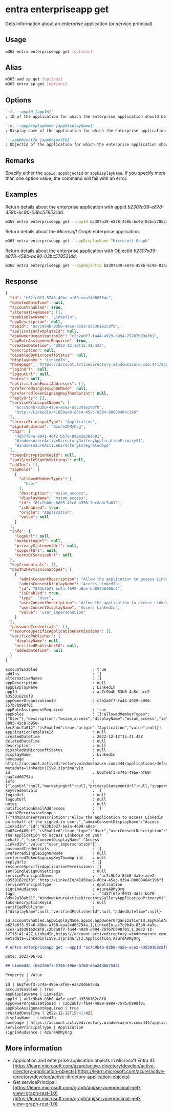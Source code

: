 
# entra enterpriseapp get

Gets information about an enterprise application (or service principal)

## Usage

```sh
m365 entra enterpriseapp get [options]
```

## Alias

```sh
m365 aad sp get [options]
m365 entra sp get [options]
```

## Options

```md definition-list
`-i, --appId [appId]`
: ID of the application for which the enterprise application should be retrieved

`-n, --appDisplayName [appDisplayName]`
: Display name of the application for which the enterprise application should be retrieved

`--appObjectId [appObjectId]`
: ObjectId of the application for which the enterprise application should be retrieved
```

<Global />

## Remarks

Specify either the `appId`, `appObjectId` or `appDisplayName`. If you specify more than one option value, the command will fail with an error.

## Examples

Return details about the enterprise application with appId _b2307a39-e878-458b-bc90-03bc578531d6_.

```sh
m365 entra enterpriseapp get --appId b2307a39-e878-458b-bc90-03bc578531d6
```

Return details about the _Microsoft Graph_ enterprise application.

```sh
m365 entra enterpriseapp get --appDisplayName "Microsoft Graph"
```

Return details about the enterprise application with ObjectId _b2307a39-e878-458b-bc90-03bc578531dd_.

```sh
m365 entra enterpriseapp get --appObjectId b2307a39-e878-458b-bc90-03bc578531dd
```

## Response

<Tabs>
  <TabItem value="JSON">

  ```json
  {
    "id": "b62fe6f3-5746-49be-af60-eaa24d66754a",
    "deletedDateTime": null,
    "accountEnabled": true,
    "alternativeNames": [],
    "appDisplayName": "LinkedIn",
    "appDescription": null,
    "appId": "ac7c9b4b-83b0-4a5e-ace2-a3530162c8f8",
    "applicationTemplateId": null,
    "appOwnerOrganizationId": "c2b2a0f7-fa44-4929-a994-757b7b998f01",
    "appRoleAssignmentRequired": true,
    "createdDateTime": "2022-12-12T15:41:42Z",
    "description": null,
    "disabledByMicrosoftStatus": null,
    "displayName": "LinkedIn",
    "homepage": "https://account.activedirectory.windowsazure.com:444/applications/default.aspx?metadata=linkedin|ISV9.3|primary|z",
    "loginUrl": null,
    "logoutUrl": null,
    "notes": null,
    "notificationEmailAddresses": [],
    "preferredSingleSignOnMode": null,
    "preferredTokenSigningKeyThumbprint": null,
    "replyUrls": [],
    "servicePrincipalNames": [
      "ac7c9b4b-83b0-4a5e-ace2-a3530162c8f8",
      "http://LinkedIn/41859ae8-d0c4-45ac-9394-00000464c196"
    ],
    "servicePrincipalType": "Application",
    "signInAudience": "AzureADMyOrg",
    "tags": [
      "4d57f64e-9941-4df2-bb70-8d9a2a38ab91",
      "WindowsAzureActiveDirectoryGalleryApplicationPrimaryV1",
      "WindowsAzureActiveDirectoryIntegratedApp"
    ],
    "tokenEncryptionKeyId": null,
    "samlSingleSignOnSettings": null,
    "addIns": [],
    "appRoles": [
      {
        "allowedMemberTypes": [
          "User"
        ],
        "description": "msiam_access",
        "displayName": "msiam_access",
        "id": "01c2bb8e-0895-42c8-b950-3ec8abc7a012",
        "isEnabled": true,
        "origin": "Application",
        "value": null
      }
    ],
    "info": {
      "logoUrl": null,
      "marketingUrl": null,
      "privacyStatementUrl": null,
      "supportUrl": null,
      "termsOfServiceUrl": null
    },
    "keyCredentials": [],
    "oauth2PermissionScopes": [
      {
        "adminConsentDescription": "Allow the application to access LinkedIn on behalf of the signed-in user.",
        "adminConsentDisplayName": "Access LinkedIn",
        "id": "823b3b27-be2a-4699-a0ae-da054e6465cf",
        "isEnabled": true,
        "type": "User",
        "userConsentDescription": "Allow the application to access LinkedIn on your behalf.",
        "userConsentDisplayName": "Access LinkedIn",
        "value": "user_impersonation"
      }
    ],
    "passwordCredentials": [],
    "resourceSpecificApplicationPermissions": [],
    "verifiedPublisher": {
      "displayName": null,
      "verifiedPublisherId": null,
      "addedDateTime": null
    }
  }
  ```

  </TabItem>
  <TabItem value="Text">

  ```text
  accountEnabled                        : true
  addIns                                : []
  alternativeNames                      : []
  appDescription                        : null
  appDisplayName                        : LinkedIn
  appId                                 : ac7c9b4b-83b0-4a5e-ace2-a3530162c8f8
  appOwnerOrganizationId                : c2b2a0f7-fa44-4929-a994-757b7b998f01
  appRoleAssignmentRequired             : true
  appRoles                              : [{"allowedMemberTypes":["User"],"description":"msiam_access","displayName":"msiam_access","id":"01c2bb8e-0895-42c8-b950-3ec8abc7a012","isEnabled":true,"origin":"Application","value":null}]
  applicationTemplateId                 : null
  createdDateTime                       : 2022-12-12T15:41:42Z
  deletedDateTime                       : null
  description                           : null
  disabledByMicrosoftStatus             : null
  displayName                           : LinkedIn
  homepage                              : https://account.activedirectory.windowsazure.com:444/applications/default.aspx?metadata=linkedin|ISV9.3|primary|z
  id                                    : b62fe6f3-5746-49be-af60-eaa24d66754a
  info                                  : {"logoUrl":null,"marketingUrl":null,"privacyStatementUrl":null,"supportUrl":null,"termsOfServiceUrl":null}
  keyCredentials                        : []
  loginUrl                              : null
  logoutUrl                             : null
  notes                                 : null
  notificationEmailAddresses            : []
  oauth2PermissionScopes                : [{"adminConsentDescription":"Allow the application to access LinkedIn on behalf of the signed-in user.","adminConsentDisplayName":"Access LinkedIn","id":"823b3b27-be2a-4699-a0ae-da054e6465cf","isEnabled":true,"type":"User","userConsentDescription":"Allow the application to access LinkedIn on your behalf.","userConsentDisplayName":"Access LinkedIn","value":"user_impersonation"}]
  passwordCredentials                   : []
  preferredSingleSignOnMode             : null
  preferredTokenSigningKeyThumbprint    : null
  replyUrls                             : []
  resourceSpecificApplicationPermissions: []
  samlSingleSignOnSettings              : null
  servicePrincipalNames                 : ["ac7c9b4b-83b0-4a5e-ace2-a3530162c8f8","http://LinkedIn/41859ae8-d0c4-45ac-9394-00000464c196"]
  servicePrincipalType                  : Application
  signInAudience                        : AzureADMyOrg
  tags                                  : ["4d57f64e-9941-4df2-bb70-8d9a2a38ab91","WindowsAzureActiveDirectoryGalleryApplicationPrimaryV1","WindowsAzureActiveDirectoryIntegratedApp"]
  tokenEncryptionKeyId                  : null
  verifiedPublisher                     : {"displayName":null,"verifiedPublisherId":null,"addedDateTime":null}
  ```

  </TabItem>
  <TabItem value="CSV">

  ```csv
  id,accountEnabled,appDisplayName,appId,appOwnerOrganizationId,appRoleAssignmentRequired,createdDateTime,displayName,homepage,servicePrincipalType,signInAudience
  b62fe6f3-5746-49be-af60-eaa24d66754a,1,LinkedIn,ac7c9b4b-83b0-4a5e-ace2-a3530162c8f8,c2b2a0f7-fa44-4929-a994-757b7b998f01,1,2022-12-12T15:41:42Z,LinkedIn,https://account.activedirectory.windowsazure.com:444/applications/default.aspx?metadata=linkedin|ISV9.3|primary|z,Application,AzureADMyOrg
  ```

  </TabItem>
  <TabItem value="Markdown">

  ```md
  # entra enterpriseapp get --appId "ac7c9b4b-83b0-4a5e-ace2-a3530162c8f8"

  Date: 2023-06-02

  ## LinkedIn (b62fe6f3-5746-49be-af60-eaa24d66754a)

  Property | Value
  ---------|-------
  id | b62fe6f3-5746-49be-af60-eaa24d66754a
  accountEnabled | true
  appDisplayName | LinkedIn
  appId | ac7c9b4b-83b0-4a5e-ace2-a3530162c8f8
  appOwnerOrganizationId | c2b2a0f7-fa44-4929-a994-757b7b998f01
  appRoleAssignmentRequired | true
  createdDateTime | 2022-12-12T15:41:42Z
  displayName | LinkedIn
  homepage | https://account.activedirectory.windowsazure.com:444/applications/default.aspx?metadata=linkedin\|ISV9.3\|primary\|z
  servicePrincipalType | Application
  signInAudience | AzureADMyOrg
  ```

  </TabItem>
</Tabs>

## More information

- Application and enterprise application objects in Microsoft Entra ID: [https://learn.microsoft.com/azure/active-directory/develop/active-directory-application-objects](https://learn.microsoft.com/azure/active-directory/develop/active-directory-application-objects)
- Get servicePrincipal: [https://learn.microsoft.com/graph/api/serviceprincipal-get?view=graph-rest-1.0](https://learn.microsoft.com/graph/api/serviceprincipal-get?view=graph-rest-1.0)
